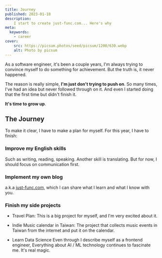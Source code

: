 ```yaml
---
title: Journey
published: 2023-01-18
description:
    I start to create just-func.com... Here's why
meta:
  keywords:
    - career
cover:
    src: https://picsum.photos/seed/picsum/1200/630.webp
    alt: Photo by picsum
---
```


As a software engineer, it's been a couple years,
I'm always trying to convince myself to do something for achievement.
But the truth is, it never happened.

The reason is really simple, **I'm just don't trying to push on**.
So many times, I've had an idea but never followed through on it.
And even I started doing that the first time but didn't finish it.

**It's time to grow up**.

## The Journey

To make it clear, I have to make a plan for myself.
For this year, I have to finish:

### Improve my English skills

Such as writing, reading, speaking.
Another skill is translating.
But for now, I should focus on communication first.


### Implement my own blog
a.k.a [just-func.com](/),
which I can share what I learn and what I know with you.


### Finish my side projects

- Travel Plan:
  This is a big project for myself, and I'm very excited about it.
- Indie Music calendar in Taiwan:
  The project that collects music events in Taiwan from the internet and put it on the calendar.


- Learn Data Science
    Even through I describe myself as a frontend engineer,
    Everything about AI / ML technology continues to fascinate me.
    It's real magic.




